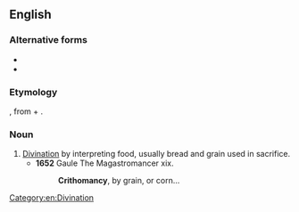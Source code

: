 ==English==

===Alternative forms===
* {{l|en|critomancy}}
* {{l|en|krithomancy}}

===Etymology===
{{uder|en|grc|κριθομαντεία||divination by barley}}, from {{m|grc|κριθή||barley}} + {{m|grc|μαντεία||divination}}.

===Noun===
{{en-noun|-}}

# [[divination|Divination]] by interpreting food, usually bread and grain used in sacrifice.
#* '''1652''' Gaule The Magastromancer xix.
#*: '''Crithomancy''', by grain, or corn...

[[Category:en:Divination]]